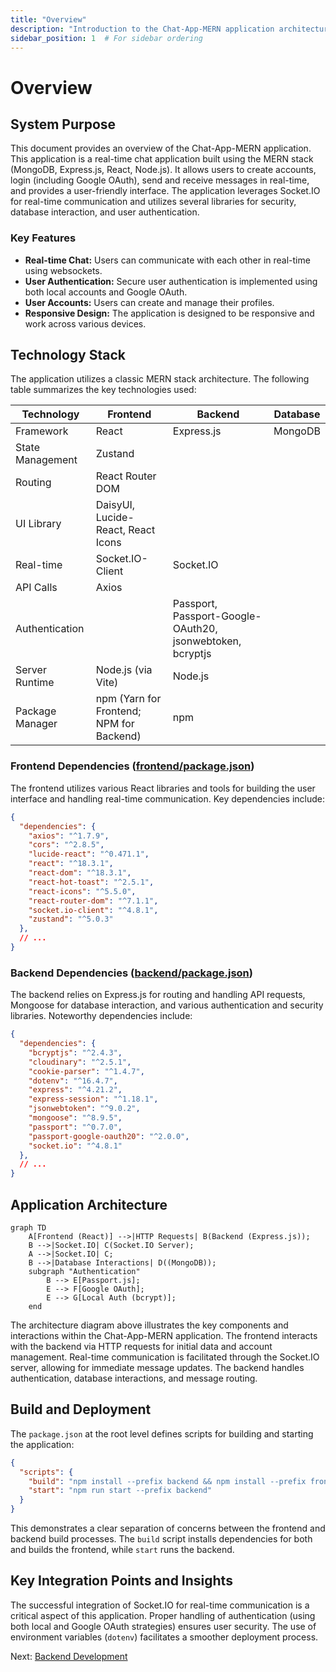 ```yaml
---
title: "Overview"
description: "Introduction to the Chat-App-MERN application architecture and functionality."
sidebar_position: 1  # For sidebar ordering
---
```


# Overview

<TOC />

## System Purpose

This document provides an overview of the Chat-App-MERN application.  This application is a real-time chat application built using the MERN stack (MongoDB, Express.js, React, Node.js). It allows users to create accounts, login (including Google OAuth), send and receive messages in real-time, and provides a user-friendly interface.  The application leverages Socket.IO for real-time communication and utilizes several libraries for security, database interaction, and user authentication.

### Key Features

*   **Real-time Chat:** Users can communicate with each other in real-time using websockets.
*   **User Authentication:** Secure user authentication is implemented using both local accounts and Google OAuth.
*   **User Accounts:**  Users can create and manage their profiles.
*   **Responsive Design:** The application is designed to be responsive and work across various devices.


## Technology Stack

The application utilizes a classic MERN stack architecture.  The following table summarizes the key technologies used:

| Technology       | Frontend                               | Backend                                 | Database         |
|-----------------|------------------------------------------|------------------------------------------|--------------------|
| Framework        | React                                    | Express.js                              | MongoDB            |
| State Management | Zustand                                  |                                          |                    |
| Routing          | React Router DOM                         |                                          |                    |
| UI Library       | DaisyUI, Lucide-React, React Icons      |                                          |                    |
| Real-time       | Socket.IO-Client                         | Socket.IO                               |                    |
| API Calls        | Axios                                    |                                          |                    |
| Authentication  |                                          | Passport, Passport-Google-OAuth20, jsonwebtoken, bcryptjs |                    |
| Server Runtime  | Node.js (via Vite)                      | Node.js                                 |                    |
| Package Manager | npm (Yarn for Frontend; NPM for Backend) | npm                                     |                    |


### Frontend Dependencies ([frontend/package.json](https://github.com/shinymack/Chat-App-MERN/blob/main/frontend/package.json))

The frontend utilizes various React libraries and tools for building the user interface and handling real-time communication.  Key dependencies include:

```json
{
  "dependencies": {
    "axios": "^1.7.9",
    "cors": "^2.8.5",
    "lucide-react": "^0.471.1",
    "react": "^18.3.1",
    "react-dom": "^18.3.1",
    "react-hot-toast": "^2.5.1",
    "react-icons": "^5.5.0",
    "react-router-dom": "^7.1.1",
    "socket.io-client": "^4.8.1",
    "zustand": "^5.0.3"
  },
  // ...
}
```

### Backend Dependencies ([backend/package.json](https://github.com/shinymack/Chat-App-MERN/blob/main/backend/package.json))

The backend relies on Express.js for routing and handling API requests, Mongoose for database interaction, and various authentication and security libraries.  Noteworthy dependencies include:

```json
{
  "dependencies": {
    "bcryptjs": "^2.4.3",
    "cloudinary": "^2.5.1",
    "cookie-parser": "^1.4.7",
    "dotenv": "^16.4.7",
    "express": "^4.21.2",
    "express-session": "^1.18.1",
    "jsonwebtoken": "^9.0.2",
    "mongoose": "^8.9.5",
    "passport": "^0.7.0",
    "passport-google-oauth20": "^2.0.0",
    "socket.io": "^4.8.1"
  },
  // ...
}
```

## Application Architecture





```mermaid
graph TD
    A[Frontend (React)] -->|HTTP Requests| B(Backend (Express.js));
    B -->|Socket.IO| C(Socket.IO Server);
    A -->|Socket.IO| C;
    B -->|Database Interactions| D((MongoDB));
    subgraph "Authentication"
        B --> E[Passport.js];
        E --> F[Google OAuth];
        E --> G[Local Auth (bcrypt)];
    end
```



The architecture diagram above illustrates the key components and interactions within the Chat-App-MERN application. The frontend interacts with the backend via HTTP requests for initial data and account management. Real-time communication is facilitated through the Socket.IO server, allowing for immediate message updates.  The backend handles authentication, database interactions, and message routing.

## Build and Deployment

The `package.json` at the root level defines scripts for building and starting the application:

```json
{
  "scripts": {
    "build": "npm install --prefix backend && npm install --prefix frontend && npm run build --prefix frontend",
    "start": "npm run start --prefix backend"
  }
}
```

This demonstrates a clear separation of concerns between the frontend and backend build processes.  The `build` script installs dependencies for both and builds the frontend, while `start` runs the backend.


## Key Integration Points and Insights

The successful integration of Socket.IO for real-time communication is a critical aspect of this application. Proper handling of authentication (using both local and Google OAuth strategies) ensures user security.  The use of environment variables (`dotenv`) facilitates a smoother deployment process.

Next: [Backend Development](./2_backend.mdx)